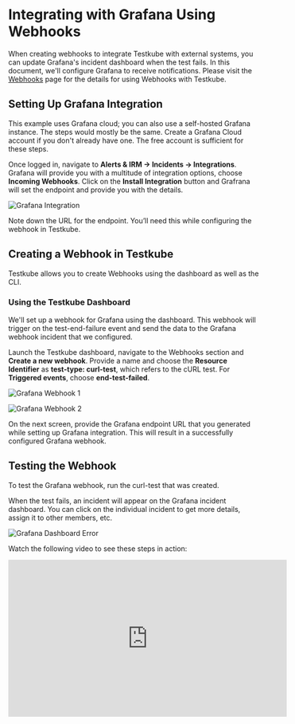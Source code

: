 # Integrating with Grafana Using Webhooks

When creating webhooks to integrate Testkube with external systems, you can update Grafana's incident dashboard when the test fails. In this document, we'll configure Grafana to receive notifications. Please visit the [Webhooks](..//articles/webhooks.mdx) page for the details for using Webhooks with Testkube.

## Setting Up Grafana Integration

This example uses Grafana cloud; you can also use a self-hosted Grafana instance. The steps would mostly be the same. Create a Grafana Cloud account if you don't already have one. The free account is sufficient for these steps.

Once logged in, navigate to **Alerts & IRM -> Incidents -> Integrations**. Grafana will provide you with a multitude of integration options, choose **Incoming Webhooks**. Click on the **Install Integration** button and Grafrana will set the endpoint and provide you with the details.

![Grafana Integration](../img/grafana-integration.png)

Note down the URL for the endpoint. You’ll need this while configuring the webhook in Testkube.

## Creating a Webhook in Testkube

Testkube allows you to create Webhooks using the dashboard as well as the CLI. 

### Using the Testkube Dashboard

We'll set up a webhook for Grafana using the dashboard. This webhook will trigger on the test-end-failure event and send the data to the Grafana webhook incident that we configured.

Launch the Testkube dashboard, navigate to the Webhooks section and **Create a new webhook**. Provide a name and choose the **Resource Identifier** as **test-type: curl-test**, which refers to the cURL test. For **Triggered events**, choose **end-test-failed**.

![Grafana Webhook 1](../img/grafana-webhook-1.png)

![Grafana Webhook 2](../img/grafana-webhook-2.png)

On the next screen, provide the Grafana endpoint URL that you generated while setting up Grafana integration. This will result in a successfully configured Grafana webhook.

## Testing the Webhook

To test the Grafana webhook, run the curl-test that was created.

When the test fails, an incident will appear on the Grafana incident dashboard. You can click on the individual incident to get more details, assign it to other members, etc.

![Grafana Dashboard Error](../img/grafana-dashboard-error.png)


Watch the following video to see these steps in action:

<iframe width="560" height="315" src="https://www.youtube.com/embed/osbGsoPpdiQ" title="Set up Grafana Dashboard for your tests in Kubernetes with Testkube" frameborder="0" allow="accelerometer; autoplay; clipboard-write; encrypted-media; gyroscope; picture-in-picture; web-share" referrerpolicy="strict-origin-when-cross-origin" allowfullscreen></iframe>